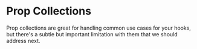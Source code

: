 # Prop Collections

Prop collections are great for handling common use cases for your hooks, but
there's a subtle but important limitation with them that we should address next.
